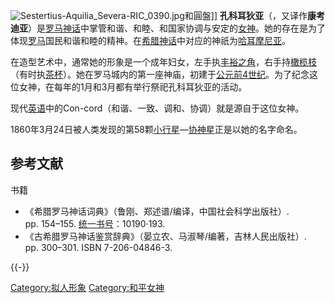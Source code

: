 [[Image:Sestertius-Aquilia_Severa-RIC_0390.jpg|thumb]]和圓盤]]
'''孔科耳狄亚'''（{{lang-la|Concordia}}，又译作'''康考迪亚'''）是[[罗马神话|罗马神话]]中掌管和谐、和睦、和国家协调与安定的[[女神|女神]]。她的存在是为了体现[[罗马|罗马]]国民和谐和睦的精神。在[[希腊神话|希腊神话]]中对应的神祇为[[哈耳摩尼亚|哈耳摩尼亚]]。

在造型艺术中，通常她的形象是一个成年妇女，左手执[[丰裕之角|丰裕之角]]，右手持[[橄榄枝|橄榄枝]]（有时执[[茶杯|茶杯]]）。她在罗马城内的第一座神庙，初建于[[公元前4世纪|公元前4世纪]]。为了纪念这位女神，在每年的1月和3月都有举行祭祀孔科耳狄亚的活动。

现代[[英语|英语]]中的Con-cord（和谐、一致、调和、协调）就是源自于这位女神。

1860年3月24日被人类发现的第58颗[[小行星|小行星]]—[[协神星|协神星]]正是以她的名字命名。

== 参考文献 ==
{{Reflist}}
{{refbegin}}
; 书籍
* 《希腊罗马神话词典》（鲁刚、郑述谱/编译，中国社会科学出版社）. pp. 154–155. [[统一书号|统一书号]]：10190·193.
* 《古希腊罗马神话鉴赏辞典》（晏立农、马淑琴/编著，吉林人民出版社）. pp. 300–301. ISBN 7-206-04846-3.
{{refend}}

{{-}}
{{羅馬神話}}

{{Authority control}}

[[Category:拟人形象|Category:拟人形象]]
[[Category:和平女神|Category:和平女神]]

{{Ancient-Rome-stub}}